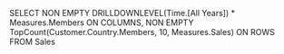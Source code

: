 SELECT
NON EMPTY DRILLDOWNLEVEL(Time.[All Years]) * Measures.Members ON COLUMNS,
NON EMPTY TopCount(Customer.Country.Members, 10, Measures.Sales) ON ROWS
FROM Sales
